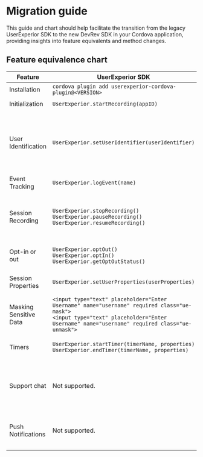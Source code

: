 # Migration guide

This guide and chart should help facilitate the transition from the legacy UserExperior SDK to the new DevRev SDK in your Cordova application, providing insights into feature equivalents and method changes.

## Feature equivalence chart

| Feature | UserExperior SDK | DevRev SDK |
|-|-|-|
| Installation | `cordova plugin add userexperior-cordova-plugin@<VERSION>` | `cordova plugin add @devrev/sdk-cordova` |
| Initialization | `UserExperior.startRecording(appID)` | `DevRev.configure(appID, successCallback, errorCallback)` |
| User Identification | `UserExperior.setUserIdentifier(userIdentifier)` | `DevRev.identifyAnonymousUser(userID, successCallback, errorCallback)`<br /> `DevRev.identifyUnverifiedUser(identity, successCallback, errorCallback)`<br /> `DevRev.identifyVerifiedUser(userID, sessionToken, successCallback, errorCallback)`<br /> `DevRev.updateUser(identity, successCallback, errorCallback)`<br /> `DevRev.logout(deviceID, successCallback, errorCallback)` |
| Event Tracking | `UserExperior.logEvent(name)` | `DevRev.trackEvent(name, properties, successCallback, errorCallback)` |
| Session Recording | `UserExperior.stopRecording()`<br />`UserExperior.pauseRecording()`<br />`UserExperior.resumeRecording()` | `DevRev.startRecording(successCallback, errorCallback)`<br />`DevRev.stopRecording(successCallback, errorCallback)`<br />`DevRev.pauseRecording(successCallback, errorCallback)`<br />`DevRev.resumeRecording(successCallback, errorCallback)` |
| Opt-in or out | `UserExperior.optOut()`<br /> `UserExperior.optIn()`<br /> `UserExperior.getOptOutStatus()` | `DevRev.stopAllMonitoring(successCallback, errorCallback)`<br /> `DevRev.resumeAllMonitoring(successCallback, errorCallback)` |
| Session Properties | `UserExperior.setUserProperties(userProperties)` | `DevRev.addSessionProperties(properties, successCallback, errorCallback)`<br />`DevRev.clearSessionProperties(successCallback, errorCallback)` |
| Masking Sensitive Data | `<input type="text" placeholder="Enter Username" name="username" required class="ue-mask">`<br />`<input type="text" placeholder="Enter Username" name="username" required class="ue-unmask">` | `<input type="text" placeholder="Enter Username" name="username" required class="devrev-mask">`<br />`<input type="text" placeholder="Enter Username" name="username" required class="devrev-unmask">` |
| Timers | `UserExperior.startTimer(timerName, properties)`<br /> `UserExperior.endTimer(timerName, properties)` | `DevRev.startTimer(name, properties, successCallback, errorCallback)`<br /> `DevRev.endTimer(name, properties, successCallback, errorCallback)` |
| Support chat | Not supported. | `DevRev.showSupport(successCallback, errorCallback)`<br /> `DevRev.createSupportConversation(successCallback, errorCallback)`<br /> `DevRev.setShouldDismissModalsOnOpenLink(value, successCallback, errorCallback)`<br /> `DevRev.setInAppLinkHandler(handler, successCallback, errorCallback)` |
| Push Notifications | Not supported. | `DevRev.registerDeviceToken(deviceToken, deviceID, successCallback, errorCallback)`<br /> `DevRev.unregisterDevice(deviceID, successCallback, errorCallback)`<br />`DevRev.processPushNotification(payload, successCallback, errorCallback)` |
